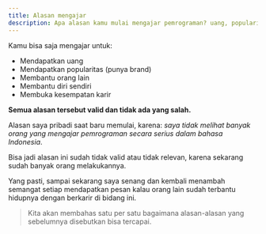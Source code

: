 ```yaml
---
title: Alasan mengajar
description: Apa alasan kamu mulai mengajar pemrograman? uang, popularitas, atau hal lain?
---
```


Kamu bisa saja mengajar untuk:
- Mendapatkan uang
- Mendapatkan popularitas (punya brand)
- Membantu orang lain
- Membantu diri sendiri
- Membuka kesempatan karir

**Semua alasan tersebut valid dan tidak ada yang salah.**

Alasan saya pribadi saat baru memulai, karena: *saya tidak melihat banyak orang yang mengajar pemrograman secara serius dalam bahasa Indonesia*. 

Bisa jadi alasan ini sudah tidak valid atau tidak relevan, karena sekarang sudah banyak orang melakukannya.

Yang pasti, sampai sekarang saya senang dan kembali menambah semangat setiap mendapatkan pesan kalau orang lain sudah terbantu hidupnya dengan berkarir di bidang ini.


> Kita akan membahas satu per satu bagaimana alasan-alasan yang sebelumnya disebutkan bisa tercapai.